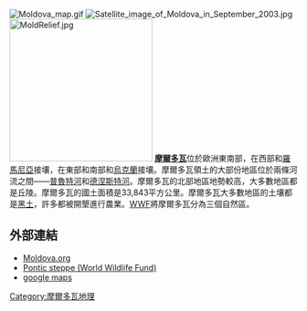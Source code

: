 [[Image:Moldova_map.gif|thumb]]
[[Image:Satellite_image_of_Moldova_in_September_2003.jpg|thumb]]
[[Image:MoldRelief.jpg|250px]]
'''[[摩爾多瓦|摩爾多瓦]]'''位於歐洲東南部，在西部和[[羅馬尼亞|羅馬尼亞]]接壤，在東部和南部和[[烏克蘭|烏克蘭]]接壤。摩爾多瓦領土的大部份地區位於兩條河流之間——[[普魯特河|普魯特河]]和[[德涅斯特河|德涅斯特河]]。摩爾多瓦的北部地區地勢較高，大多數地區都是丘陵。摩爾多瓦的國土面積是33,843平方公里。摩爾多瓦大多數地區的土壤都是[[黑土|黑土]]，許多都被開墾進行農業。[[WWF|WWF]]將摩爾多瓦分為三個自然區。

==外部連結==
* [https://web.archive.org/web/20090116032504/http://www.moldova.org/page/the-geography-4-eng.html Moldova.org]
* [http://www.worldwildlife.org/wildworld/profiles/terrestrial/pa/pa0814_full.html Pontic steppe (World Wildlife Fund)] {{Wayback|url=http://www.worldwildlife.org/wildworld/profiles/terrestrial/pa/pa0814_full.html |date=20060615124358 }}
* [http://maps.google.com/?t=h&om=0&ll=49.382373,41.44043&spn=11.07443,29.311523 google maps] {{Wayback|url=http://maps.google.com/?t=h&om=0&ll=49.382373,41.44043&spn=11.07443,29.311523 |date=20111010003456 }}
{{欧洲题目|地理}}
[[Category:摩爾多瓦地理|Category:摩爾多瓦地理]]